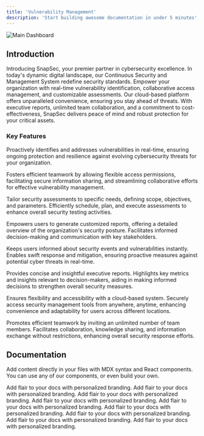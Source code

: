 ```yaml
---
title: 'Vulnerability Management'
description: 'Start building awesome documentation in under 5 minutes'
---
```



<img
  className="hidden dark:block"
  src="/images/d1.png"
  alt="Main Dashboard"
/>


## Introduction

Introducing SnapSec, your premier partner in cybersecurity excellence. In today's dynamic digital landscape, our Continuous Security and Management System redefine security standards. Empower your organization with real-time vulnerability identification, collaborative access management, and customizable assessments. Our cloud-based platform offers unparalleled convenience, ensuring you stay ahead of threats. With executive reports, unlimited team collaboration, and a commitment to cost-effectiveness, SnapSec delivers peace of mind and robust protection for your critical assets.


### Key Features

<AccordionGroup>
  <Accordion icon="repeat" title="Continuous Security Monitoring:">

Proactively identifies and addresses vulnerabilities in real-time, ensuring ongoing protection and resilience against evolving cybersecurity threats for your organization.
</Accordion>
<Accordion icon="people-group" title="Collaborative Access Management:">

Fosters efficient teamwork by allowing flexible access permissions, facilitating secure information sharing, and streamlining collaborative efforts for effective vulnerability management.
</Accordion>
<Accordion icon="leaf" title="Customizable Assessment Planning:">

Tailor security assessments to specific needs, defining scope, objectives, and parameters. Efficiently schedule, plan, and execute assessments to enhance overall security testing activities.
</Accordion>
<Accordion icon="file-contract" title="Comprehensive Vulnerability Reports:">

Empowers users to generate customized reports, offering a detailed overview of the organization's security posture. Facilitates informed decision-making and communication with key stakeholders.
</Accordion>
<Accordion icon="bell" title="Real-time Notifications:">

Keeps users informed about security events and vulnerabilities instantly. Enables swift response and mitigation, ensuring proactive measures against potential cyber threats in real-time.
</Accordion>
<Accordion icon="user-tie" title="Executive Reports for Decision Makers:">

Provides concise and insightful executive reports. Highlights key metrics and insights relevant to decision-makers, aiding in making informed decisions to strengthen overall security measures.
</Accordion>
<Accordion icon="cloud" title="Cloud-Based Convenience:">

Ensures flexibility and accessibility with a cloud-based system. Securely access security management tools from anywhere, anytime, enhancing convenience and adaptability for users across different locations.
</Accordion>
<Accordion icon="people-carry-box" title="Unlimited Team Collaboration:">

Promotes efficient teamwork by inviting an unlimited number of team members. Facilitates collaboration, knowledge sharing, and information exchange without restrictions, enhancing overall security response efforts.
</Accordion>
</AccordionGroup>



## Documentation

Add content directly in your files with MDX syntax and React components. You can use any of our components, or even build your own.

<CardGroup>

<Card title="Introduction" icon="paintbrush" href="products/csm/articles/intro">
  Add flair to your docs with personalized branding.
</Card>

<Card title="Assessment Planninsssg" icon="paintbrush" href="/products/csm/articles/assessments">
  Add flair to your docs with personalized branding.
</Card>


<Card title="Dashboard" icon="paintbrush" href="/products/csm/articles/dashboard">
  Add flair to your docs with personalized branding.
</Card>

<Card title="Vulnerability List" icon="paintbrush" href="/products/csm/articles/list">
  Add flair to your docs with personalized branding.
</Card>

<Card title="Vulnerability Reportsss" icon="paintbrush" href="/products/csm/articles/vuln_reports">
  Add flair to your docs with personalized branding.
</Card>

<Card title="API Token" icon="paintbrush" href="/products/csm/articles/apikey">
  Add flair to your docs with personalized branding.
</Card>

<Card title="User Management" icon="paintbrush" href="/products/csm/articles/users">
  Add flair to your docs with personalized branding.
</Card>

<Card title="Manage your personal profile" icon="paintbrush" href="/products/csm/articles/profile">
  Add flair to your docs with personalized branding.
</Card>

<Card title="Team Collaboration" icon="paintbrush" href="/settings/global">
  Add flair to your docs with personalized branding.
</Card>


</CardGroup>
